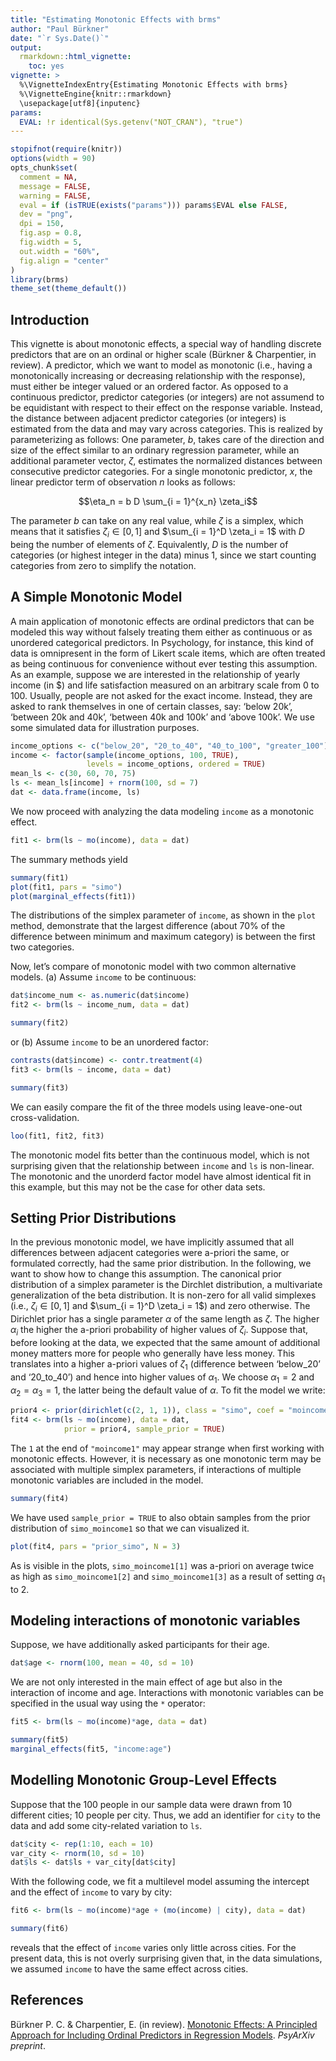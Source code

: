 ```yaml
---
title: "Estimating Monotonic Effects with brms"
author: "Paul Bürkner"
date: "`r Sys.Date()`"
output: 
  rmarkdown::html_vignette:
    toc: yes
vignette: >
  %\VignetteIndexEntry{Estimating Monotonic Effects with brms}
  %\VignetteEngine{knitr::rmarkdown}
  \usepackage[utf8]{inputenc}
params:
  EVAL: !r identical(Sys.getenv("NOT_CRAN"), "true")
---
```


```r
stopifnot(require(knitr))
options(width = 90)
opts_chunk$set(
  comment = NA,
  message = FALSE,
  warning = FALSE,
  eval = if (isTRUE(exists("params"))) params$EVAL else FALSE,
  dev = "png",
  dpi = 150,
  fig.asp = 0.8,
  fig.width = 5,
  out.width = "60%",
  fig.align = "center"
)
library(brms)
theme_set(theme_default())
```

## Introduction

This vignette is about monotonic effects, a special way of handling discrete predictors that are on an ordinal or higher scale (Bürkner & Charpentier, in review). A predictor, which we want to model as monotonic (i.e., having a monotonically increasing or decreasing relationship with the response), must either be integer valued or an ordered factor. As opposed to a continuous predictor, predictor categories (or integers) are not assumend to be equidistant with respect to their effect on the response variable. Instead, the distance between adjacent predictor categories (or integers) is estimated from the data and may vary across categories. This is realized by parameterizing as follows: One parameter, $b$, takes care of the direction and size of the effect similar to an ordinary regression parameter, while an additional parameter vector, $\zeta$, estimates the normalized distances between consecutive predictor categories. For a single monotonic predictor, $x$, the linear predictor term of observation $n$ looks as follows:

$$\eta_n = b D \sum_{i = 1}^{x_n} \zeta_i$$

The parameter $b$ can take on any real value, while $\zeta$ is a simplex, which means that it satisfies $\zeta_i \in [0,1]$ and $\sum_{i = 1}^D \zeta_i = 1$ with $D$ being the number of elements of $\zeta$. Equivalently, $D$ is the number of categories (or highest integer in the data) minus 1, since we start counting categories from zero to simplify the notation.

## A Simple Monotonic Model

A main application of monotonic effects are ordinal predictors that can be modeled this way without falsely treating them either as continuous or as unordered categorical predictors. In Psychology, for instance, this kind of data is omnipresent in the form of Likert scale items, which are often treated as being continuous for convenience without ever testing this assumption. As an example, suppose we are interested in the relationship of yearly income (in $) and life satisfaction measured on an arbitrary scale from 0 to 100. Usually, people are not asked for the exact income. Instead, they are asked to rank themselves in one of certain classes, say: 'below 20k', 'between 20k and 40k', 'between 40k and 100k' and 'above 100k'. We use some simulated data for illustration purposes.

```r
income_options <- c("below_20", "20_to_40", "40_to_100", "greater_100")
income <- factor(sample(income_options, 100, TRUE), 
                 levels = income_options, ordered = TRUE)
mean_ls <- c(30, 60, 70, 75)
ls <- mean_ls[income] + rnorm(100, sd = 7)
dat <- data.frame(income, ls)
```

We now proceed with analyzing the data modeling `income` as a monotonic effect.

```r
fit1 <- brm(ls ~ mo(income), data = dat)
```

The summary methods yield

```r
summary(fit1)
plot(fit1, pars = "simo")
plot(marginal_effects(fit1))
```

The distributions of the simplex parameter of `income`, as shown in the `plot` method, demonstrate that the largest difference (about 70% of the difference between minimum and maximum category) is between the first two categories.

Now, let's compare of monotonic model with two common alternative models. (a) Assume `income` to be continuous:

```r
dat$income_num <- as.numeric(dat$income)
fit2 <- brm(ls ~ income_num, data = dat)
```


```r
summary(fit2)
```

or (b) Assume `income` to be an unordered factor:

```r
contrasts(dat$income) <- contr.treatment(4)
fit3 <- brm(ls ~ income, data = dat)
```

```r
summary(fit3)
```

We can easily compare the fit of the three models using leave-one-out cross-validation.

```r
loo(fit1, fit2, fit3)
```

The monotonic model fits better than the continuous model, which is not surprising given that the relationship between `income` and `ls` is non-linear. The monotonic and the unorderd factor model have almost identical fit in this example, but this may not be the case for other data sets.

## Setting Prior Distributions

In the previous monotonic model, we have implicitly assumed that all differences between adjacent categories were a-priori the same, or formulated correctly, had the same prior distribution. In the following, we want to show how to change this assumption. The canonical prior distribution of a simplex parameter is the Dirchlet distribution, a multivariate generalization of the beta distribution. It is non-zero for all valid simplexes (i.e., $\zeta_i \in [0,1]$ and $\sum_{i = 1}^D \zeta_i = 1$) and zero otherwise. The Dirichlet prior has a single parameter $\alpha$ of the same length as $\zeta$. The higher $\alpha_i$ the higher the a-priori probability of higher values of $\zeta_i$. Suppose that, before looking at the data, we expected that the same amount of additional money matters more for people who generally have less money. This translates into a higher a-priori values of $\zeta_1$ (difference between 'below_20' and '20_to_40') and hence into higher values of $\alpha_1$. We choose $\alpha_1 = 2$ and $\alpha_2 = \alpha_3 = 1$, the latter being the default value of $\alpha$. To fit the model we write:

```r
prior4 <- prior(dirichlet(c(2, 1, 1)), class = "simo", coef = "moincome1")
fit4 <- brm(ls ~ mo(income), data = dat,
            prior = prior4, sample_prior = TRUE)
```

The `1` at the end of `"moincome1"` may appear strange when first working with monotonic effects. However, it is necessary as one monotonic term may be associated with multiple simplex parameters, if interactions of multiple monotonic variables are included in the model.

```r
summary(fit4)
```

We have used `sample_prior = TRUE` to also obtain samples from the prior distribution of `simo_moincome1` so that we can visualized it.

```r
plot(fit4, pars = "prior_simo", N = 3)
```

As is visible in the plots, `simo_moincome1[1]` was a-priori on average twice as high as `simo_moincome1[2]` and `simo_moincome1[3]` as a result of setting $\alpha_1$ to 2.

## Modeling interactions of monotonic variables

Suppose, we have additionally asked participants for their age.

```r
dat$age <- rnorm(100, mean = 40, sd = 10)
```

We are not only interested in the main effect of age but also in the interaction of income and age. Interactions with monotonic variables can be specified in the usual way using the `*` operator:

```r
fit5 <- brm(ls ~ mo(income)*age, data = dat)
```

```r
summary(fit5)
marginal_effects(fit5, "income:age")
```

## Modelling Monotonic Group-Level Effects

Suppose that the 100 people in our sample data were drawn from 10 different cities; 10 people per city. Thus, we add an identifier for `city` to the data and add some city-related variation to `ls`.

```r
dat$city <- rep(1:10, each = 10)
var_city <- rnorm(10, sd = 10)
dat$ls <- dat$ls + var_city[dat$city]
```

With the following code, we fit a multilevel model assuming the intercept and the effect of `income` to vary by city:

```r
fit6 <- brm(ls ~ mo(income)*age + (mo(income) | city), data = dat)
```

```r
summary(fit6)
```

reveals that the effect of `income` varies only little across cities. For the present data, this is not overly surprising given that, in the data simulations, we assumed `income` to have the same effect across cities.

## References

Bürkner P. C. & Charpentier, E. (in review). [Monotonic Effects: A Principled Approach for Including Ordinal Predictors in Regression Models](https://psyarxiv.com/9qkhj/). *PsyArXiv preprint*. 
